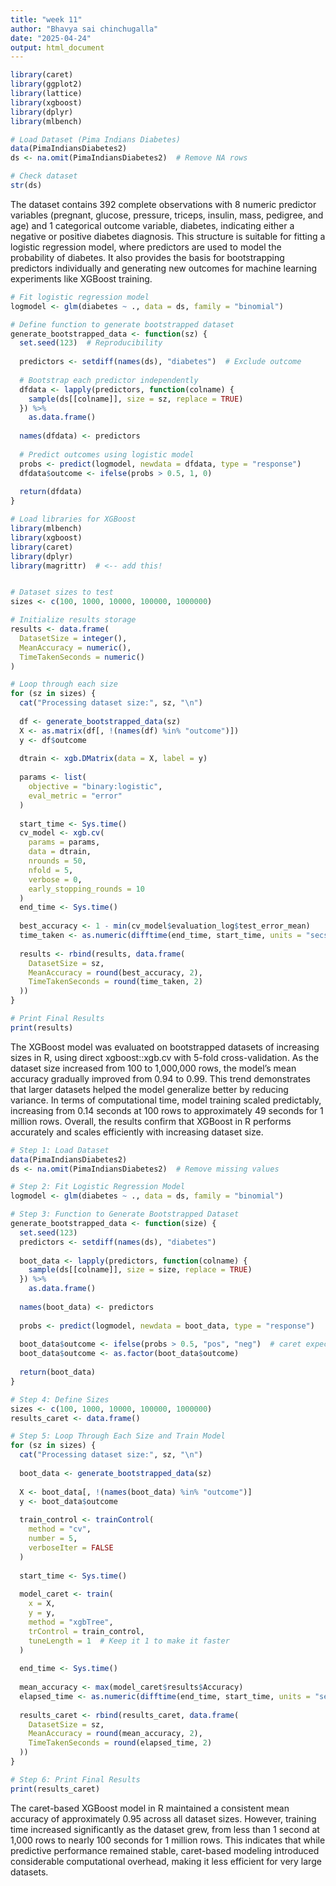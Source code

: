 ---
title: "week 11"
author: "Bhavya sai chinchugalla"
date: "2025-04-24"
output: html_document
---



```{r}
library(caret)
library(ggplot2)
library(lattice)
library(xgboost)
library(dplyr)
library(mlbench)
```



```{r}

# Load Dataset (Pima Indians Diabetes)
data(PimaIndiansDiabetes2)
ds <- na.omit(PimaIndiansDiabetes2)  # Remove NA rows

# Check dataset
str(ds)

```
The dataset contains 392 complete observations with 8 numeric predictor variables (pregnant, glucose, pressure, triceps, insulin, mass, pedigree, and age) and 1 categorical outcome variable, diabetes, indicating either a negative or positive diabetes diagnosis. This structure is suitable for fitting a logistic regression model, where predictors are used to model the probability of diabetes. It also provides the basis for bootstrapping predictors individually and generating new outcomes for machine learning experiments like XGBoost training.


```{r}
# Fit logistic regression model
logmodel <- glm(diabetes ~ ., data = ds, family = "binomial")

# Define function to generate bootstrapped dataset
generate_bootstrapped_data <- function(sz) {
  set.seed(123)  # Reproducibility
  
  predictors <- setdiff(names(ds), "diabetes")  # Exclude outcome
  
  # Bootstrap each predictor independently
  dfdata <- lapply(predictors, function(colname) {
    sample(ds[[colname]], size = sz, replace = TRUE)
  }) %>%
    as.data.frame()
  
  names(dfdata) <- predictors
  
  # Predict outcomes using logistic model
  probs <- predict(logmodel, newdata = dfdata, type = "response")
  dfdata$outcome <- ifelse(probs > 0.5, 1, 0)
  
  return(dfdata)
}

```




```{r}
# Load libraries for XGBoost
library(mlbench)
library(xgboost)
library(caret)
library(dplyr)
library(magrittr)  # <-- add this!


# Dataset sizes to test
sizes <- c(100, 1000, 10000, 100000, 1000000)

# Initialize results storage
results <- data.frame(
  DatasetSize = integer(),
  MeanAccuracy = numeric(),
  TimeTakenSeconds = numeric()
)

# Loop through each size
for (sz in sizes) {
  cat("Processing dataset size:", sz, "\n")
  
  df <- generate_bootstrapped_data(sz)
  X <- as.matrix(df[, !(names(df) %in% "outcome")])
  y <- df$outcome
  
  dtrain <- xgb.DMatrix(data = X, label = y)
  
  params <- list(
    objective = "binary:logistic",
    eval_metric = "error"
  )
  
  start_time <- Sys.time()
  cv_model <- xgb.cv(
    params = params,
    data = dtrain,
    nrounds = 50,
    nfold = 5,
    verbose = 0,
    early_stopping_rounds = 10
  )
  end_time <- Sys.time()
  
  best_accuracy <- 1 - min(cv_model$evaluation_log$test_error_mean)
  time_taken <- as.numeric(difftime(end_time, start_time, units = "secs"))
  
  results <- rbind(results, data.frame(
    DatasetSize = sz,
    MeanAccuracy = round(best_accuracy, 2),
    TimeTakenSeconds = round(time_taken, 2)
  ))
}

# Print Final Results
print(results)

```
The XGBoost model was evaluated on bootstrapped datasets of increasing sizes in R, using direct xgboost::xgb.cv with 5-fold cross-validation. As the dataset size increased from 100 to 1,000,000 rows, the model’s mean accuracy gradually improved from 0.94 to 0.99. This trend demonstrates that larger datasets helped the model generalize better by reducing variance. In terms of computational time, model training scaled predictably, increasing from 0.14 seconds at 100 rows to approximately 49 seconds for 1 million rows. Overall, the results confirm that XGBoost in R performs accurately and scales efficiently with increasing dataset size.


```{r}
# Step 1: Load Dataset
data(PimaIndiansDiabetes2)
ds <- na.omit(PimaIndiansDiabetes2)  # Remove missing values

# Step 2: Fit Logistic Regression Model
logmodel <- glm(diabetes ~ ., data = ds, family = "binomial")

# Step 3: Function to Generate Bootstrapped Dataset
generate_bootstrapped_data <- function(size) {
  set.seed(123)
  predictors <- setdiff(names(ds), "diabetes")
  
  boot_data <- lapply(predictors, function(colname) {
    sample(ds[[colname]], size = size, replace = TRUE)
  }) %>%
    as.data.frame()
  
  names(boot_data) <- predictors
  
  probs <- predict(logmodel, newdata = boot_data, type = "response")
  
  boot_data$outcome <- ifelse(probs > 0.5, "pos", "neg")  # caret expects factors
  boot_data$outcome <- as.factor(boot_data$outcome)
  
  return(boot_data)
}

# Step 4: Define Sizes
sizes <- c(100, 1000, 10000, 100000, 1000000)
results_caret <- data.frame()

# Step 5: Loop Through Each Size and Train Model
for (sz in sizes) {
  cat("Processing dataset size:", sz, "\n")
  
  boot_data <- generate_bootstrapped_data(sz)
  
  X <- boot_data[, !(names(boot_data) %in% "outcome")]
  y <- boot_data$outcome
  
  train_control <- trainControl(
    method = "cv",
    number = 5,
    verboseIter = FALSE
  )
  
  start_time <- Sys.time()
  
  model_caret <- train(
    x = X,
    y = y,
    method = "xgbTree",
    trControl = train_control,
    tuneLength = 1  # Keep it 1 to make it faster
  )
  
  end_time <- Sys.time()
  
  mean_accuracy <- max(model_caret$results$Accuracy)
  elapsed_time <- as.numeric(difftime(end_time, start_time, units = "secs"))
  
  results_caret <- rbind(results_caret, data.frame(
    DatasetSize = sz,
    MeanAccuracy = round(mean_accuracy, 2),
    TimeTakenSeconds = round(elapsed_time, 2)
  ))
}

# Step 6: Print Final Results
print(results_caret)

```
The caret-based XGBoost model in R maintained a consistent mean accuracy of approximately 0.95 across all dataset sizes.
However, training time increased significantly as the dataset grew, from less than 1 second at 1,000 rows to nearly 100 seconds for 1 million rows.
This indicates that while predictive performance remained stable, caret-based modeling introduced considerable computational overhead, making it less efficient for very large datasets.
